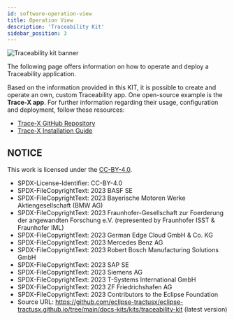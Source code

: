 ```yaml
---
id: software-operation-view
title: Operation View
description: 'Traceability Kit'
sidebar_position: 3
---
```


![Traceability kit banner](@site/static/img/kits/traceability/traceability-kit-logo.svg)

The following page offers information on how to operate and deploy a Traceability application.

Based on the information provided in this KIT, it is possible to create and operate an own, custom
Traceability app. One open-source example is the **Trace-X app**. For further information regarding
their usage, configuration and deployment, follow these resources:

- [Trace-X GitHub Repository](https://github.com/eclipse-tractusx/traceability-foss)
- [Trace-X Installation Guide](https://github.com/eclipse-tractusx/traceability-foss/blob/main/INSTALL.md)

## NOTICE

This work is licensed under the [CC-BY-4.0](https://creativecommons.org/licenses/by/4.0/legalcode).

- SPDX-License-Identifier: CC-BY-4.0
- SPDX-FileCopyrightText: 2023 BASF SE
- SPDX-FileCopyrightText: 2023 Bayerische Motoren Werke Aktiengesellschaft (BMW AG)
- SPDX-FileCopyrightText: 2023 Fraunhofer-Gesellschaft zur Foerderung der angewandten Forschung e.V. (represented by Fraunhofer ISST & Fraunhofer IML)
- SPDX-FileCopyrightText: 2023 German Edge Cloud GmbH & Co. KG
- SPDX-FileCopyrightText: 2023 Mercedes Benz AG
- SPDX-FileCopyrightText: 2023 Robert Bosch Manufacturing Solutions GmbH
- SPDX-FileCopyrightText: 2023 SAP SE
- SPDX-FileCopyrightText: 2023 Siemens AG
- SPDX-FileCopyrightText: 2023 T-Systems International GmbH
- SPDX-FileCopyrightText: 2023 ZF Friedrichshafen AG
- SPDX-FileCopyrightText: 2023 Contributors to the Eclipse Foundation
- Source URL: https://github.com/eclipse-tractusx/eclipse-tractusx.github.io/tree/main/docs-kits/kits/traceability-kit (latest version)
